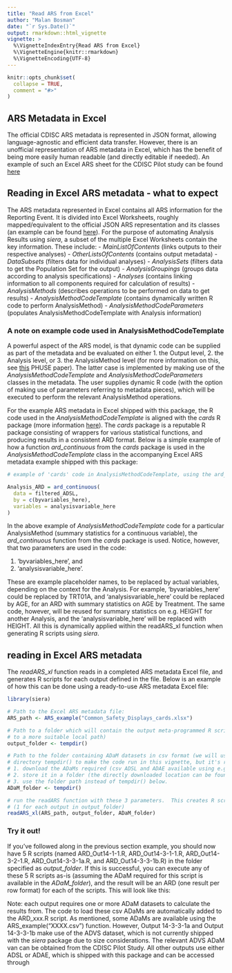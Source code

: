 ```yaml
---
title: "Read ARS from Excel"
author: "Malan Bosman"
date: "`r Sys.Date()`"
output: rmarkdown::html_vignette
vignette: >
  %\VignetteIndexEntry{Read ARS from Excel}
  %\VignetteEngine{knitr::rmarkdown}
  %\VignetteEncoding{UTF-8}
---
```


```r
knitr::opts_chunk$set(
  collapse = TRUE,
  comment = "#>"
)
```

## ARS Metadata in Excel

The official CDISC ARS metadata is represented in JSON format, allowing language-agnostic and efficient data transfer.  However, there is an unofficial representation of ARS metadata in Excel, which has the benefit of being more easily human readable (and directly editable if needed).  An example of such an Excel ARS sheet for the CDISC Pilot study can be found [here](https://github.com/cdisc-org/analysis-results-standard/blob/main/workfiles/examples/ARS%20v1/Common%20Safety%20Displays.xlsx)

## Reading in Excel ARS metadata - what to expect

The ARS metadata represented in Excel contains all ARS information for the Reporting Event.  It is divided into Excel Worksheets, roughly mapped/equivalent to the official JSON ARS representation and its classes (an example can be found [here](https://github.com/cdisc-org/analysis-results-standard/blob/main/workfiles/examples/ARS%20v1/Common%20Safety%20Displays.json)).  For the purpose of automating Analysis Results using 
_siera_, a subset of the multiple Excel Worksheets contain the key information.  These include:
- _MainListOfContents_ (links outputs to their respective analyses)
- _OtherListsOfContents_ (contains output metadata)
- _DataSubsets_ (filters data for individual analyses)
- _AnalysisSets_ (filters data to get the Population Set for the output)
- _AnalysisGroupings_ (groups data according to analysis specifications)
- _Analyses_ (contains linking information to all components required for calculation of results)
- _AnalysisMethods_ (describes operations to be performed on data to get results)
- _AnalysisMethodCodeTemplate_ (contains dynamically written R code to perform AnalysisMethod)
- _AnalysisMethodCodeParameters_ (populates AnalysisMethodCodeTemplate with Analysis information)

### A note on example code used in AnalysisMethodCodeTemplate

A powerful aspect of the ARS model, is that dynamic code can be supplied as part of the metadata and be evaluated on either 1. the Output level, 2. the Analysis level, or 3. the AnalysisMethod level (for more information on this, see [this](https://www.lexjansen.com/phuse-us/2025/ds/PAP_DS09.pdf) PHUSE paper).  The latter case is implemented by making use of the _AnalysisMethodCodeTemplate_ and _AnalysisMethodCodeParameters_ classes in the metadata.  The user supplies dynamic R code (with the option of making use of parameters referring to metadata pieces), which will be executed to perform the relevant AnalysisMethod operations.  

For the example ARS metadata in Excel shipped with this package, the R code used in the _AnalysisMethodCodeTemplate_ is aligned with the _cards_ R package (more information [here](https://insightsengineering.github.io/cards/latest-tag/)).  The _cards_ package is a reputable R package consisting of wrappers for various statistical functions, and producing results in a consistent ARD format. Below is a simple example of how a function _ard_continuous_ from the _cards_ package is used in the _AnalysisMethodCodeTemplate_ class in the accompanying Excel ARS metadata example shipped with this package:

```r
# example of 'cards' code in AnalysisMethodCodeTemplate, using the ard_continuous function:

Analysis_ARD = ard_continuous(
  data = filtered_ADSL,
  by = c(byvariables_here),
  variables = analysisvariable_here
)
```

In the above example of _AnalysisMethodCodeTemplate_ code for a particular AnalysisMethod (summary statistics for a continuous variable), the _ard_continuous_ function from the _cards_ package is used.  Notice, however, that two parameters are used in the code: 

1. 'byvariables_here', and 
2. 'analysisvariable_here'.  

These are example placeholder names, to be replaced by actual variables, depending on the context for the Analysis.  For example, 'byvariables_here' could be replaced by TRT01A, and 'analysisvariable_here' could be replaced by AGE, for an ARD with summary statistics on AGE by Treatment.  The same code, however, will be reused for summary statistics on e.g. HEIGHT for another Analysis, and the 'analysisvariable_here' will be replaced with HEIGHT.  All this is dynamically applied within the readARS_xl function when generating R scripts using _siera_.

## reading in Excel ARS metadata

The _readARS_xl_ function reads in a completed ARS metadata Excel file, and generates R scripts for each output defined in the file.  Below is an example of how this can be done using a ready-to-use ARS metadata Excel file:

```r
library(siera)
```

```r

# Path to the Excel ARS metadata file: 
ARS_path <- ARS_example("Common_Safety_Displays_cards.xlsx")

# Path to a folder which will contain the output meta-programmed R scripts (recommended to update
# to a more suitable local path)
output_folder <- tempdir()

# Path to the folder containing ADaM datasets in csv format (we will use temporary 
# directory tempdir() to make the code run in this vignette, but it's recommended to 
# 1. download the ADaMs required (csv ADSL and ADAE available using e.g. ARS_example("ADSL.csv"))
# 2. store it in a folder (the directly downloaded location can be found using dirname(ARS_example("ADSL.csv")), for example.  Use this location, or manually store the ADaM somewhere else)
# 3. use the folder path instead of tempdir() below.
ADaM_folder <- tempdir()

# run the readARS function with these 3 parameters.  This creates R scripts 
# (1 for each output in output_folder)
readARS_xl(ARS_path, output_folder, ADaM_folder)
```

### Try it out!

If you've followed along in the previous section example, you should now have 5 R scripts (named ARD_Out14-1-1.R, ARD_Out14-3-1-1.R, ARD_Out14-3-2-1.R, ARD_Out14-3-3-1a.R, and ARD_Out14-3-3-1b.R) in the folder specified as _output_folder_.  If this is successful, you can execute any of these 5 R scripts as-is (assuming the ADaM required for this script is available in the _ADaM_folder_), and the result will be an ARD (one result per row format) for each of the scripts.  This will look like this:



Note: each output requires one or more ADaM datasets to calculate the results from.  The code to load these csv ADaMs are automatically added to the ARD_xxx.R script.  As mentioned, some ADaMs are available using the ARS_example("XXXX.csv") function. However, Output 14-3-3-1a and Output 14-3-3-1b make use of the ADVS dataset, which is not currently shipped with the _siera_ package due to size considerations.  The relevant ADVS ADaM van can be obtained from the CDISC Pilot Study.  All other outputs use either ADSL or ADAE, which is shipped with this package and can be accessed through
